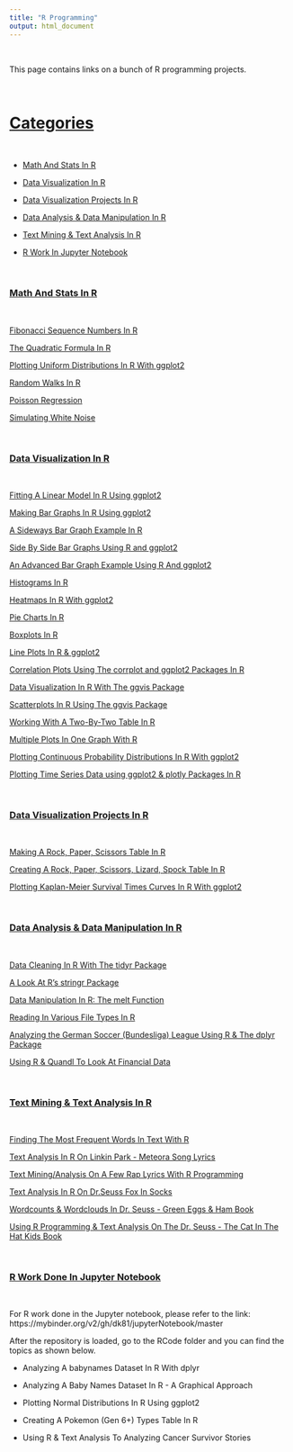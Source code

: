 ```yaml
---
title: "R Programming"
output: html_document
---
```


&nbsp;

This page contains links on a bunch of R programming projects. 

&nbsp;

# <u>Categories</u>

&nbsp;

* <a href="#mathstats">Math And Stats In R</a>

* <a href="#rvisual">Data Visualization In R</a>

* <a href="#visualprojects">Data Visualization Projects In R</a>

* <a href="#rdata">Data Analysis & Data Manipulation In R</a>

* <a href="#textmining">Text Mining & Text Analysis In R</a>

* <a href="#jupyter">R Work In Jupyter Notebook</a>


&nbsp;

<a name="mathstats"></a>

### <u>Math And Stats In R</u>

&nbsp;


[Fibonacci Sequence Numbers In R](./rmath-fibonacci.html)

[The Quadratic Formula In R](./rmath-quad-formula-r.html)

[Plotting Uniform Distributions In R With ggplot2](./rmath-uniform-plots.html)

[Random Walks In R](./rmath-random-walks.html)

[Poisson Regression](./rmath-poisson-regression.html)

[Simulating White Noise](./rtimeseries-simWhiteNoise.html)

<a name="rvisual"></a>

&nbsp;

### <u>Data Visualization In R</u>

&nbsp;

[Fitting A Linear Model In R Using ggplot2](./rvisual-linear-model.html)

[Making Bar Graphs In R Using ggplot2](./rvisual-bargraphs.html)

[A Sideways Bar Graph Example In R](./rvisual-sideways-bargraph.html)

[Side By Side Bar Graphs Using R and ggplot2](./rvisual-sidebyside-bar.html)

[An Advanced Bar Graph Example Using R And ggplot2](./rvisual-adv-bargraphs.html)

[Histograms In R](./rvisual-histograms.html)

[Heatmaps In R With ggplot2](./rvisual-heatmaps.html)

[Pie Charts In R](./rvisual-piecharts.html)

[Boxplots In R](./rvisual-boxplots.html)

[Line Plots In R & ggplot2](./rvisual-line-plots.html)

[Correlation Plots Using The corrplot and ggplot2 Packages In R](./rvisual-corrplots.html)

[Data Visualization In R With The ggvis Package](./rvisual-ggvis-guide.html)

[Scatterplots In R Using The ggvis Package](./rvisual-scatterplots-ggvis.html)

[Working With A Two-By-Two Table In R](./rvisual-twoway-table.html)

[Multiple Plots In One Graph With R](./rvisual-multiple-plots.html)

[Plotting Continuous Probability Distributions In R With ggplot2](./rvisual-cont-prob-dists.html)

[Plotting Time Series Data using ggplot2 & plotly Packages In R](./rvisual-timeseries-plot.html)

&nbsp;

<a name="visualprojects"></a>

### <u>Data Visualization Projects In R</u>

&nbsp;

[Making A Rock, Paper, Scissors Table In R](./rvisual-rockpaperscissors.html)

[Creating A Rock, Paper, Scissors, Lizard, Spock Table In R](./rvisual-rpsls.html)

[Plotting Kaplan-Meier Survival Times Curves In R With ggplot2](./rvisual-kaplan-meier.html)

&nbsp;

<a name="rdata"></a>

### <u>Data Analysis & Data Manipulation In R</u>

&nbsp;

[Data Cleaning In R With The tidyr Package](./ranalysis-tidyr-clean.html)

[A Look At R's stringr Package](./ranalysis-sapply.html)

[Data Manipulation In R: The melt Function](./ranalysis-meltFunction.html)

[Reading In Various File Types In R](./ranalysis-readfile-types.html)

[Analyzing the German Soccer (Bundesliga) League Using R & The dplyr Package](./ranalysis-bundesligR.html)

[Using R & Quandl To Look At Financial Data](./ranalysis-quandlwork.html)

&nbsp;

<a name="textmining"></a>

### <u>Text Mining & Text Analysis In R</u>

&nbsp;

[Finding The Most Frequent Words In Text With R](./rtext-freq-words.html)

[Text Analysis In R On Linkin Park - Meteora Song Lyrics](./rtext-meteora.html)

[Text Mining/Analysis On A Few Rap Lyrics With R Programming](./rtext-raplyrics.html)

[Text Analysis In R On Dr.Seuss Fox In Socks](./rtext-foxsocks.html)

[Wordcounts & Wordclouds In Dr. Seuss - Green Eggs & Ham Book](./rtext-greeneggs.html)

[Using R Programming & Text Analysis On The Dr. Seuss - The Cat In The Hat Kids Book](./rtext-catHat.html)

<a name="jupyter"></a>

&nbsp;

### <u>R Work Done In Jupyter Notebook</u>

&nbsp;

For R work done in the Jupyter notebook, please refer to the link:
https://mybinder.org/v2/gh/dk81/jupyterNotebook/master

After the repository is loaded, go to the RCode folder and you can find the topics as shown below.


* Analyzing A babynames Dataset In R With dplyr

* Analyzing A Baby Names Dataset In R - A Graphical Approach

* Plotting Normal Distributions In R Using ggplot2

* Creating A Pokemon (Gen 6+) Types Table In R

* Using R & Text Analysis To Analyzing Cancer Survivor Stories


&nbsp;




